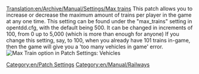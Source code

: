 [[Translation:en/Archive/Manual/Settings/Max trains]]
This patch allows you to increase or decrease the maximum amount of trains per player in the game at any one time. This setting can be found under the "max_trains" setting in opentdd.cfg, with the default being 500. It can be changed in increments of 100, from 0 up to 5,000 (which is more than enough for anyone) If you change this setting, say, to 100, when you already have 101 trains in-game, then the game will give you a 'too many vehicles in game' error.
[[File:en/Archive/Manual/Settings/Maxvehiclestrain.png|frame|Max Train option in Patch Settings: Vehicles]]

[[Category:en/Patch Settings]]
[[Category:en/Manual/Railways]]